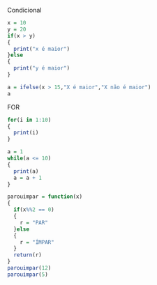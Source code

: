 
Condicional
```r
x = 10
y = 20
if(x > y)
{
  print("x é maior")
}else
{
  print("y é maior")
}

```
```r
a = ifelse(x > 15,"X é maior","X não é maior")
a
```
FOR 

```r
for(i in 1:10)
{
  print(i)
}
```
```r
a = 1
while(a <= 10)
{
  print(a)
  a = a + 1
}
```
```r
parouimpar = function(x)
{
  if(x%%2 == 0)
  {
    r = "PAR"
  }else
  {
    r = "ÍMPAR"
  }
  return(r)
}
parouimpar(12)
parouimpar(5)
```

